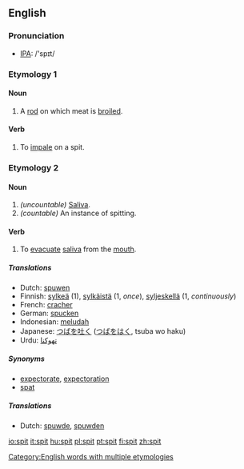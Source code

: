 ==English==
=== Pronunciation ===
*[[w:IPA|IPA]]: /'spɪt/

===Etymology 1===
==== Noun ====
{{en-noun|spit|spits}}
#A [[rod]] on which meat is [[broiled]].

====Verb====
{{en-verb|spit|spits|spitted|spitting}}
#To [[impale]] on a spit.

===Etymology 2===
====Noun====
{{en-noun|spit|spits}}
#''(uncountable)'' [[saliva|Saliva]].
#''(countable)'' An instance of spitting.

==== Verb ====
{{irregverb|'''to spit'''|'''[[spits]]'''|'''[[spat]]'''|'''[[spat]]'''|'''[[spitting]]'''}}

# To [[evacuate]] [[saliva]] from the [[mouth]].

===== Translations =====
*Dutch: [[spuwen]]
*Finnish: [[sylkeä]] (1), [[sylkäistä]] (1, ''once''), [[syljeskellä]] (1, ''continuously'')
*French: [[cracher]]
*German: [[spucken]]
*Indonesian: [[ludah|meludah]]
*Japanese: [[つば]]を[[吐く]] ([[つば]]を[[はく]], tsuba wo haku)
*Urdu: [[تهوکنا]]

===== Synonyms =====
*[[expectorate]], [[expectoration]]
*[[spat]]

===== Translations =====
*Dutch: [[spuwde]], [[spuwden]]

[[Category:English words with multiple etymologies]]

[[io:spit]]
[[it:spit]]
[[hu:spit]]
[[pl:spit]]
[[pt:spit]]
[[fi:spit]]
[[zh:spit]]